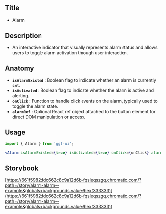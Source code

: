 ## Title

- Alarm

## Description

- An interactive indicator that visually represents alarm status and allows users to toggle alarm activation through user interaction.

## Anatomy

- **`isAlarmExisted`** : Boolean flag to indicate whether an alarm is currently set.
- **`isActivated`** : Boolean flag to indicate whether the alarm is active and alerting.
- **`onClick`** : Function to handle click events on the alarm, typically used to toggle the alarm state.
- **`alarmRef`** : Optional React ref object attached to the button element for direct DOM manipulation or access.

## Usage

```jsx
import { Alarm } from 'ggf-ui';
```

```jsx
<Alarm isAlarmExisted={true} isActivated={true} onClick={onClick} alarmRef={alarmRef} />
```

## Storybook

[https://661f5982ddc662c8c9a12d6b-fqsleqszgq.chromatic.com/?path=/story/alarm-alarm--example&globals=backgrounds.value:!hex(333333)](<https://661f5982ddc662c8c9a12d6b-fqsleqszgq.chromatic.com/?path=/story/alarm-alarm--example&globals=backgrounds.value:!hex(333333)>)
